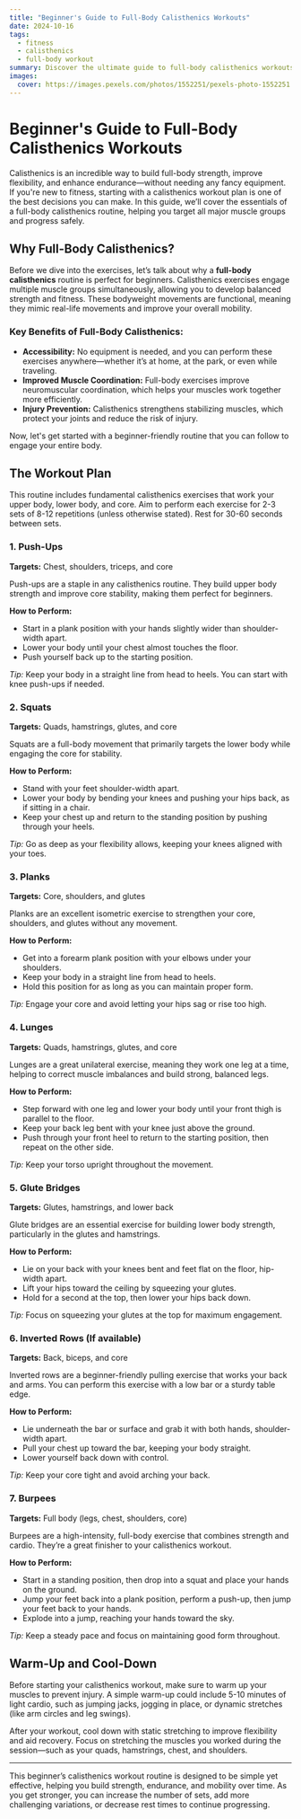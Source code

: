 ```yaml
---
title: "Beginner's Guide to Full-Body Calisthenics Workouts"
date: 2024-10-16
tags:
  - fitness
  - calisthenics
  - full-body workout
summary: Discover the ultimate guide to full-body calisthenics workouts for beginners. Learn simple bodyweight exercises that target every major muscle group and help build strength, mobility, and endurance.
images:
  cover: https://images.pexels.com/photos/1552251/pexels-photo-1552251.jpeg?auto=compress&cs=tinysrgb&w=800
---
```


# Beginner's Guide to Full-Body Calisthenics Workouts

Calisthenics is an incredible way to build full-body strength, improve flexibility, and enhance endurance—without needing any fancy equipment. If you're new to fitness, starting with a calisthenics workout plan is one of the best decisions you can make. In this guide, we’ll cover the essentials of a full-body calisthenics routine, helping you target all major muscle groups and progress safely.

## Why Full-Body Calisthenics?

Before we dive into the exercises, let’s talk about why a **full-body calisthenics** routine is perfect for beginners. Calisthenics exercises engage multiple muscle groups simultaneously, allowing you to develop balanced strength and fitness. These bodyweight movements are functional, meaning they mimic real-life movements and improve your overall mobility.

### Key Benefits of Full-Body Calisthenics:

- **Accessibility:** No equipment is needed, and you can perform these exercises anywhere—whether it’s at home, at the park, or even while traveling.
- **Improved Muscle Coordination:** Full-body exercises improve neuromuscular coordination, which helps your muscles work together more efficiently.
- **Injury Prevention:** Calisthenics strengthens stabilizing muscles, which protect your joints and reduce the risk of injury.

Now, let's get started with a beginner-friendly routine that you can follow to engage your entire body.

## The Workout Plan

This routine includes fundamental calisthenics exercises that work your upper body, lower body, and core. Aim to perform each exercise for 2-3 sets of 8-12 repetitions (unless otherwise stated). Rest for 30-60 seconds between sets.

### 1. **Push-Ups**

**Targets:** Chest, shoulders, triceps, and core

Push-ups are a staple in any calisthenics routine. They build upper body strength and improve core stability, making them perfect for beginners.

**How to Perform:**
- Start in a plank position with your hands slightly wider than shoulder-width apart.
- Lower your body until your chest almost touches the floor.
- Push yourself back up to the starting position.

*Tip:* Keep your body in a straight line from head to heels. You can start with knee push-ups if needed.

### 2. **Squats**

**Targets:** Quads, hamstrings, glutes, and core

Squats are a full-body movement that primarily targets the lower body while engaging the core for stability.

**How to Perform:**
- Stand with your feet shoulder-width apart.
- Lower your body by bending your knees and pushing your hips back, as if sitting in a chair.
- Keep your chest up and return to the standing position by pushing through your heels.

*Tip:* Go as deep as your flexibility allows, keeping your knees aligned with your toes.

### 3. **Planks**

**Targets:** Core, shoulders, and glutes

Planks are an excellent isometric exercise to strengthen your core, shoulders, and glutes without any movement.

**How to Perform:**
- Get into a forearm plank position with your elbows under your shoulders.
- Keep your body in a straight line from head to heels.
- Hold this position for as long as you can maintain proper form.

*Tip:* Engage your core and avoid letting your hips sag or rise too high.

### 4. **Lunges**

**Targets:** Quads, hamstrings, glutes, and core

Lunges are a great unilateral exercise, meaning they work one leg at a time, helping to correct muscle imbalances and build strong, balanced legs.

**How to Perform:**
- Step forward with one leg and lower your body until your front thigh is parallel to the floor.
- Keep your back leg bent with your knee just above the ground.
- Push through your front heel to return to the starting position, then repeat on the other side.

*Tip:* Keep your torso upright throughout the movement.

### 5. **Glute Bridges**

**Targets:** Glutes, hamstrings, and lower back

Glute bridges are an essential exercise for building lower body strength, particularly in the glutes and hamstrings.

**How to Perform:**
- Lie on your back with your knees bent and feet flat on the floor, hip-width apart.
- Lift your hips toward the ceiling by squeezing your glutes.
- Hold for a second at the top, then lower your hips back down.

*Tip:* Focus on squeezing your glutes at the top for maximum engagement.

### 6. **Inverted Rows** (If available)

**Targets:** Back, biceps, and core

Inverted rows are a beginner-friendly pulling exercise that works your back and arms. You can perform this exercise with a low bar or a sturdy table edge.

**How to Perform:**
- Lie underneath the bar or surface and grab it with both hands, shoulder-width apart.
- Pull your chest up toward the bar, keeping your body straight.
- Lower yourself back down with control.

*Tip:* Keep your core tight and avoid arching your back.

### 7. **Burpees**

**Targets:** Full body (legs, chest, shoulders, core)

Burpees are a high-intensity, full-body exercise that combines strength and cardio. They’re a great finisher to your calisthenics workout.

**How to Perform:**
- Start in a standing position, then drop into a squat and place your hands on the ground.
- Jump your feet back into a plank position, perform a push-up, then jump your feet back to your hands.
- Explode into a jump, reaching your hands toward the sky.

*Tip:* Keep a steady pace and focus on maintaining good form throughout.

## Warm-Up and Cool-Down

Before starting your calisthenics workout, make sure to warm up your muscles to prevent injury. A simple warm-up could include 5-10 minutes of light cardio, such as jumping jacks, jogging in place, or dynamic stretches (like arm circles and leg swings).

After your workout, cool down with static stretching to improve flexibility and aid recovery. Focus on stretching the muscles you worked during the session—such as your quads, hamstrings, chest, and shoulders.

---

This beginner’s calisthenics workout routine is designed to be simple yet effective, helping you build strength, endurance, and mobility over time. As you get stronger, you can increase the number of sets, add more challenging variations, or decrease rest times to continue progressing.